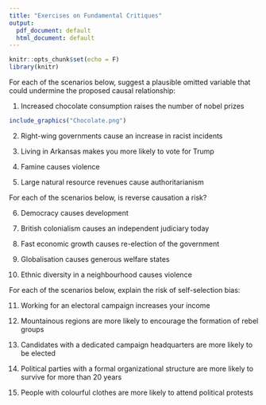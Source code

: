 ```yaml
---
title: "Exercises on Fundamental Critiques"
output:
  pdf_document: default
  html_document: default
---
```


```r
knitr::opts_chunk$set(echo = F)
library(knitr)
```

For each of the scenarios below, suggest a plausible omitted variable that could undermine the proposed causal relationship:

1. Increased chocolate consumption raises the number of nobel prizes

```r
include_graphics("Chocolate.png")
```

2. Right-wing governments cause an increase in racist incidents

3. Living in Arkansas makes you more likely to vote for Trump

4. Famine causes violence

5. Large natural resource revenues cause authoritarianism

For each of the scenarios below, is reverse causation a risk?

6. Democracy causes development

7. British colonialism causes an independent judiciary today

8. Fast economic growth causes re-election of the government

9. Globalisation causes generous welfare states

10. Ethnic diversity in a neighbourhood causes violence

For each of the scenarios below, explain the risk of self-selection bias:

11. Working for an electoral campaign increases your income

12. Mountainous regions are more likely to encourage the formation of rebel groups

13. Candidates with a dedicated campaign headquarters are more likely to be elected

14. Political parties with a formal organizational structure are more likely to survive for more than 20 years

15. People with colourful clothes are more likely to attend political protests